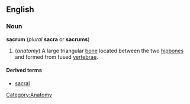 {{wikipedia}}
==English==
===Noun===
'''sacrum''' (''plural'' '''sacra''' or '''sacrums''')

# (''anatomy'') A large triangular [[bone]] located between the two [[hipbone]]s and formed from fused [[vertebrae]].

====Derived terms====
*[[sacral]]

[[Category:Anatomy]]